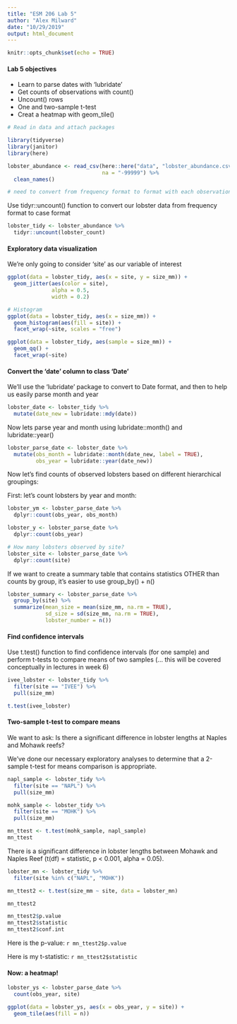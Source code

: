 ```yaml
---
title: "ESM 206 Lab 5"
author: "Alex Milward"
date: "10/29/2019"
output: html_document
---
```


```r
knitr::opts_chunk$set(echo = TRUE)
```

#### Lab 5 objectives

- Learn to parse dates with 'lubridate'
- Get counts of observations with count()
- Uncount() rows
- One and two-sample t-test
- Creat a heatmap with geom_tile()

```r
# Read in data and attach packages

library(tidyverse)
library(janitor)
library(here)

lobster_abundance <- read_csv(here::here("data", "lobster_abundance.csv"),
                              na = "-99999") %>% 
  clean_names()

# need to convert from frequency format to format with each observation in its own cell
```


Use tidyr::uncount() function to convert our lobster data from frequency format to case format
```r
lobster_tidy <- lobster_abundance %>% 
  tidyr::uncount(lobster_count)
```

#### Exploratory data visualization

We're only going to consider 'site' as our variable of interest

```r

ggplot(data = lobster_tidy, aes(x = site, y = size_mm)) +
  geom_jitter(aes(color = site),
              alpha = 0.5,
              width = 0.2)

# Histogram
ggplot(data = lobster_tidy, aes(x = size_mm)) +
  geom_histogram(aes(fill = site)) +
  facet_wrap(~site, scales = "free")

ggplot(data = lobster_tidy, aes(sample = size_mm)) +
  geom_qq() +
  facet_wrap(~site)

```

#### Convert the 'date' column to class 'Date'

We'll use the 'lubridate' package to convert to Date format, and then to help us easily parse month and year

```r

lobster_date <- lobster_tidy %>% 
  mutate(date_new = lubridate::mdy(date))

```

Now lets parse year and month using lubridate::month() and lubridate::year()

```r

lobster_parse_date <- lobster_date %>% 
  mutate(obs_month = lubridate::month(date_new, label = TRUE),
         obs_year = lubridate::year(date_new))

```

Now let's find counts of observed lobsters based on different hierarchical groupings:

First: let's count lobsters by year and month:
```r
lobster_ym <- lobster_parse_date %>% 
  dplyr::count(obs_year, obs_month)

lobster_y <- lobster_parse_date %>% 
  dplyr::count(obs_year)

# How many lobsters observed by site?
lobster_site <- lobster_parse_date %>% 
  dplyr::count(site)
```

If we want to create a summary table that contains statistics OTHER than counts by group, it's easier to use group_by() + n()

```r
lobster_summary <- lobster_parse_date %>% 
  group_by(site) %>% 
  summarize(mean_size = mean(size_mm, na.rm = TRUE),
            sd_size = sd(size_mm, na.rm = TRUE),
            lobster_number = n())
```

#### Find confidence intervals

Use t.test() function to find confidence intervals (for one sample) and perform t-tests to compare means of two samples (... this will be covered conceptually in lectures in week 6)

```r
ivee_lobster <- lobster_tidy %>% 
  filter(site == "IVEE") %>% 
  pull(size_mm)

t.test(ivee_lobster)
```

#### Two-sample t-test to compare means

We want to ask: Is there a significant difference in lobster lengths at Naples and Mohawk reefs?

We've done our necessary exploratory analyses to determine that a 2-sample t-test for means comparison is appropriate.

```r

napl_sample <- lobster_tidy %>% 
  filter(site == "NAPL") %>% 
  pull(size_mm)

mohk_sample <- lobster_tidy %>% 
  filter(site == "MOHK") %>% 
  pull(size_mm)

mn_ttest <- t.test(mohk_sample, napl_sample)
mn_ttest

```

There is a significant difference in lobster lengths between Mohawk and Naples Reef (t(df) = statistic, p < 0.001, alpha = 0.05).

```r

lobster_mn <- lobster_tidy %>% 
  filter(site %in% c("NAPL", "MOHK"))

mn_ttest2 <- t.test(size_mm ~ site, data = lobster_mn)

mn_ttest2

mn_ttest2$p.value
mn_ttest2$statistic
mn_ttest2$conf.int
```

Here is the p-value: `r mn_ttest2$p.value`

Here is my t-statistic: `r mn_ttest2$statistic`

#### Now: a heatmap!

```r

lobster_ys <- lobster_parse_date %>% 
  count(obs_year, site)

ggplot(data = lobster_ys, aes(x = obs_year, y = site)) +
  geom_tile(aes(fill = n))
```


